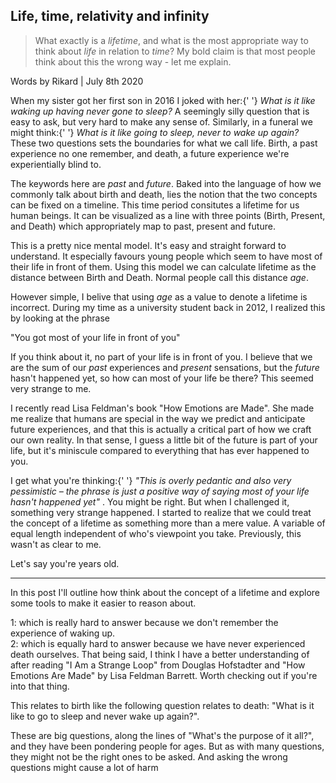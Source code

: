 
<div className="f1 measure-narrow center mb4">
  <h2>Life, time, relativity and infinity</h2>
  <blockquote className="ph0 f4 f3-ns mh0 lh-copy lh-title-ns mv0">
    <p className="fw9 mb0">
      What exactly is a <i>lifetime</i>, and what is the most appropriate way to
      think about <i>life</i> in relation to <i>time</i>? My bold claim is that
      most people think about this the wrong way - let me explain.
    </p>
  </blockquote>
  <span className="f6 ttu tracked gray">
    Words by Rikard | <time>July 8th 2020</time>
  </span>
</div>

<P>
  When my sister got her first son in 2016 I joked with her:{' '}
  <i>What is it like waking up having never gone to sleep?</i> A seemingly silly
  question that is easy to ask, but very hard to make any sense of. Similarly,
  in a funeral we might think:{' '}
  <i>What is it like going to sleep, never to wake up again?</i> These two
  questions sets the boundaries for what we call life. Birth, a past experience
  no one remember, and death, a future experience we're experientially blind to.
</P>

<P>
  The keywords here are <i>past</i> and <i>future</i>. Baked into the language
  of how we commonly talk about birth and death, lies the notion that the two
  concepts can be fixed on a timeline. This time period consitutes a lifetime
  for us human beings. It can be visualized as a line with three points (Birth,
  Present, and Death) which appropriately map to past, present and future.
</P>

<LifeSlider />

<P>
  This is a pretty nice mental model. It's easy and straight forward to
  understand. It especially favours young people which seem to have most of
  their life in front of them. Using this model we can calculate lifetime as the
  distance between Birth and Death. Normal people call this distance <i>age</i>.
</P>

<P>
  However simple, I belive that using <i>age</i> as a value to denote a lifetime
  is incorrect. During my time as a university student back in 2012, I realized
  this by looking at the phrase
</P>

<Quote fontSize="f3 i tc">"You got most of your life in front of you"</Quote>

<P>
  If you think about it, no part of your life is in front of you. I believe that
  we are the sum of our <i>past</i> experiences and <i>present</i> sensations,
  but the <i>future</i> hasn't happened yet, so how can most of your life be
  there? This seemed very strange to me.
</P>

<Sidenote>
  I recently read Lisa Feldman's book "How Emotions are Made". She made me
  realize that humans are special in the way we predict and anticipate future
  experiences, and that this is actually a critical part of how we craft our own
  reality. In that sense, I guess a little bit of the future is part of your
  life, but it's miniscule compared to everything that has ever happened to you.
</Sidenote>

<P>
  I get what you're thinking:{' '}
  <i>
    "This is overly pedantic and also very pessimistic – the phrase is just a
    positive way of saying most of your life hasn't happened yet"
  </i>
  . You might be right. But when I challenged it, something very strange happened.
  I started to realize that we could treat the concept of a lifetime as something
  more than a mere value. A variable of equal length independent of who's viewpoint
  you take. Previously, this wasn't as clear to me.
</P>

<P>
  Let's say you're <InlineInput /> years old.
</P>

---

<P draft>
  In this post I'll outline how think about the concept of a lifetime and
  explore some tools to make it easier to reason about.
</P>

<Sidenote>
  1: which is really hard to answer because we don't remember the experience of
  waking up.
  <br />
  2: which is equally hard to answer because we have never experienced death
  ourselves.
</Sidenote>

<Sidenote>
  That being said, I think I have a better understanding of after reading "I Am
  a Strange Loop" from Douglas Hofstadter and "How Emotions Are Made" by Lisa
  Feldman Barrett. Worth checking out if you're into that thing.
</Sidenote>

<P draft>
  This relates to birth like the following question relates to death: "What is
  it like to go to sleep and never wake up again?".
</P>
<P draft>
  These are big questions, along the lines of "What's the purpose of it all?",
  and they have been pondering people for ages. But as with many questions, they
  might not be the right ones to be asked. And asking the wrong questions might
  cause a lot of harm
</P>

